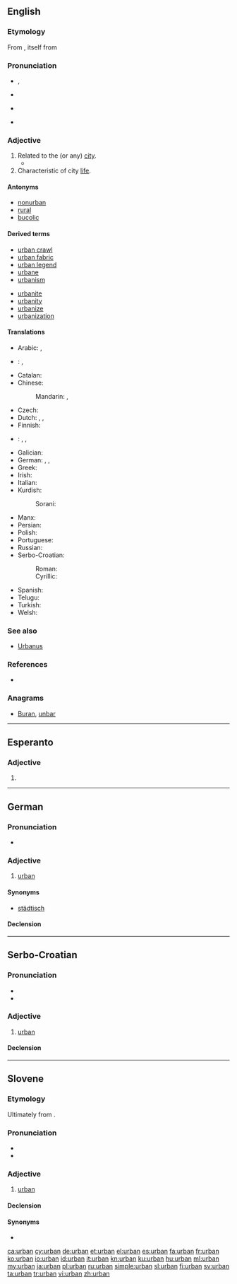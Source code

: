 {{also|Urban}}
==English==

===Etymology===
From {{etyl|la|en}} {{term|urbanus|lang=la}}, itself from {{term|urbs||city|lang=la}}

===Pronunciation===
* {{a|UK}} {{IPA|/ˈɜːbən/}}, {{X-SAMPA|/"3:rb@n/}}
* {{rhymes|ɜː(ɹ)bən}}
* {{a|US}} {{IPA|/ˈɝbən/}}
* {{hyphenation|ur|ban}}

===Adjective===
{{en-adj}}

# Related to the (or any) [[city]].
#* {{quote-magazine|date=2013-05-10
|author=Audrey Garric
|title=Urban canopies let nature bloom
|volume=188|issue=22|page=30
|magazine={{w|The Guardian Weekly}}
|url=http://www.guardian.co.uk/environment/2013/may/04/paris-green-roofs-building-climate-environment
|passage=As towns continue to grow, replanting vegetation has become a form of '''urban''' utopia and green roofs are spreading fast. Last year 1m square metres of plant-covered roofing was built in France, as much as in the US, and 10 times more than in Germany, the pioneer in this field. In Paris 22 hectares of roof have been planted, out of a potential total of 80 hectares.}}
# Characteristic of city [[life]].

====Antonyms====
* [[nonurban]]
* [[rural]]
* [[bucolic]]

====Derived terms====
{{top2}}
* [[urban crawl]]
* [[urban fabric]]
* [[urban legend]]
* [[urbane]]
* [[urbanism]]
{{mid2}}
* [[urbanite]]
* [[urbanity]]
* [[urbanize]]
* [[urbanization]]
{{bottom}}

====Translations====
{{trans-top|of the city; characteristic of city life}}
* Arabic: {{t|ar|حضري}}, {{t|ar|متمدن}}
* {{ttbc|br}}: {{t+|br|kêr}} {{qualifier|noun in apposition}}, {{t|br|kêrel}} {{qualifier|adjective}}
* Catalan: {{t|ca|urbà}}
* Chinese:
*: Mandarin: {{t|cmn|城市的|sc=Hani}}, {{t|cmn|都市的|sc=Hani}}
* Czech: {{t+|cs|městský}}
* Dutch: {{t+|nl|stedelijk}}, {{t|nl|urbaan}}, {{t|nl|stads-}}
* Finnish: {{t+|fi|urbaani}}
* {{ttbc|fr}}: {{t+|fr|urbain}}, {{t+|fr|citadin}}, {{t|fr|- [[de]] [[ville]]}} <!-- was "- de ville" - assumed sum-of-parts; if an idiom, remove the wikilinks to the individual words. see [[User:Kephir/gadgets/xte#Translation_fixing]] -->
* Galician: {{t|gl|urbano}}
* German: {{t+|de|städtisch}}, {{t+|de|urban}}, {{t|de|Stadt-}}
* Greek: {{t+|el|αστικός|m|tr=astikós|sc=Grek}}
* Irish: {{t|ga|uirbeach}}
* Italian: {{t|it|urbano|m}}
* Kurdish:
*: Sorani: {{t|ku|شارستانی}}
{{trans-mid}}
* Manx: {{t|gv|ard-valjagh}}
* Persian: {{t+|fa|شهری|tr=šahri}}
* Polish: {{t+|pl|miejski|m}}
* Portuguese: {{t+|pt|urbano}}
* Russian: {{t+|ru|городской|m}}
* Serbo-Croatian:
*: Roman: {{t|sh|gradski}}
*: Cyrillic: {{t|sh|градски|sc=Cyrl}}
* Spanish: {{t+|es|urbano}}
* Telugu: {{t|te|నగర|tr=nagara|sc=Telu}}
* Turkish: {{t+|tr|kentsel}}
* Welsh: {{t+|cy|trefol}}
{{trans-bottom}}

===See also===
* [[Urbanus]]

===References===
* {{R:Websters}}

===Anagrams===
* [[Buran#English|Buran]], [[unbar#English|unbar]]

----

==Esperanto==

===Adjective===
{{head|eo}}

# {{eo-form of|urb|an}}

----

==German==

===Pronunciation===
* {{IPA|/ʊʁˈbaːn/|[ʊɐ̯ˈbaːn]|lang=de}}

===Adjective===
{{de-adj|urbaner|urbansten}}

# [[urban#English|urban]]

====Synonyms====
* [[städtisch]]

====Declension====
{{de-decl-adj|urban|urbaner|urbanst}}

----

==Serbo-Croatian==

===Pronunciation===
* {{IPA|/ûrbaːn/|lang=sh}}
* {{hyphenation|ur|ban}}

===Adjective===
{{sh-adj|head=ȕrbān|def=urbani|def_a=ȕrbānī|r|урбан|у̏рба̄н}}

# [[#English|urban]]

====Declension====
{{sh-adj-defindef|urban|o}}

----

==Slovene==

===Etymology===
Ultimately from {{etyl|la|sl}} {{term/t|la|urbānus}}.

===Pronunciation===
* {{IPA|lang=sl|/urˈbáːn/}}
* {{sl-tonal|urbȃn}}

===Adjective===
{{sl-adj|urbán|-}}

# [[#English|urban]]

====Declension====
{{sl-decl-adj|urbán}}

====Synonyms====
* {{l|sl|mésten}}

[[ca:urban]]
[[cy:urban]]
[[de:urban]]
[[et:urban]]
[[el:urban]]
[[es:urban]]
[[fa:urban]]
[[fr:urban]]
[[ko:urban]]
[[io:urban]]
[[id:urban]]
[[it:urban]]
[[kn:urban]]
[[ku:urban]]
[[hu:urban]]
[[ml:urban]]
[[my:urban]]
[[ja:urban]]
[[pl:urban]]
[[ru:urban]]
[[simple:urban]]
[[sl:urban]]
[[fi:urban]]
[[sv:urban]]
[[ta:urban]]
[[tr:urban]]
[[vi:urban]]
[[zh:urban]]